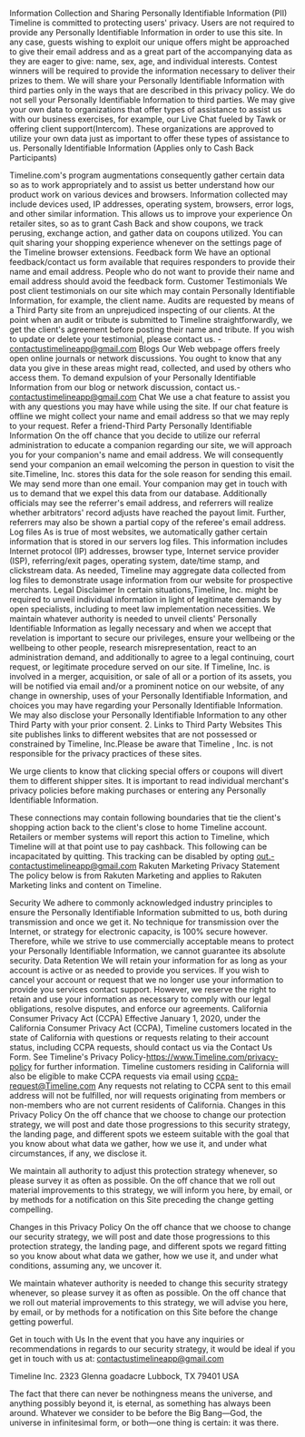 Information Collection and Sharing
Personally Identifiable Information (PII) Timeline is committed to protecting users' privacy. Users are not required to provide any Personally Identifiable Information in order to use this site. In any case, guests wishing to exploit our unique offers might be approached to give their email address and as a great part of the accompanying data as they are eager to give: name, sex, age, and individual interests. Contest winners will be required to provide the information necessary to deliver their prizes to them. We will share your Personally Identifiable Information with third parties only in the ways that are described in this privacy policy. We do not sell your Personally Identifiable Information to third parties. We may give your own data to organizations that offer types of assistance to assist us with our business exercises, for example, our Live Chat fueled by Tawk or offering client support(Intercom). These organizations are approved to utilize your own data just as important to offer these types of assistance to us. Personally Identifiable Information (Applies only to Cash Back Participants)

Timeline.com's program augmentations consequently gather certain data so as to work appropriately and to assist us better understand how our product work on various devices and browsers. Information collected may include devices used, IP addresses, operating system, browsers, error logs, and other similar information. This allows us to improve your experience On retailer sites, so as to grant Cash Back and show coupons, we track perusing, exchange action, and gather data on coupons utilized. You can quit sharing your shopping experience whenever on the settings page of the Timeline browser extensions. Feedback form We have an optional feedback/contact us form available that requires responders to provide their name and email address. People who do not want to provide their name and email address should avoid the feedback form. Customer Testimonials We post client testimonials on our site which may contain Personally Identifiable Information, for example, the client name. Audits are requested by means of a Third Party site from an unprejudiced inspecting of our clients. At the point when an audit or tribute is submitted to Timeline straightforwardly, we get the client's agreement before posting their name and tribute. If you wish to update or delete your testimonial, please contact us. - contactustimelineapp@gmail.com Blogs Our Web webpage offers freely open online journals or network discussions. You ought to know that any data you give in these areas might read, collected, and used by others who access them. To demand expulsion of your Personally Identifiable Information from our blog or network discussion, contact us.- contactustimelineapp@gmail.com Chat We use a chat feature to assist you with any questions you may have while using the site. If our chat feature is offline we might collect your name and email address so that we may reply to your request. Refer a friend-Third Party Personally Identifiable Information On the off chance that you decide to utilize our referral administration to educate a companion regarding our site, we will approach you for your companion's name and email address. We will consequently send your companion an email welcoming the person in question to visit the site.Timeline, Inc. stores this data for the sole reason for sending this email. We may send more than one email. Your companion may get in touch with us to demand that we expel this data from our database. Additionally officials may see the referrer's email address, and referrers will realize whether arbitrators' record adjusts have reached the payout limit. Further, referrers may also be shown a partial copy of the referee's email address. Log files As is true of most websites, we automatically gather certain information that is stored in our servers log files. This information includes Internet protocol (IP) addresses, browser type, Internet service provider (ISP), referring/exit pages, operating system, date/time stamp, and clickstream data. As needed, Timeline may aggregate data collected from log files to demonstrate usage information from our website for prospective merchants. Legal Disclaimer In certain situations,Timeline, Inc. might be required to unveil individual information in light of legitimate demands by open specialists, including to meet law implementation necessities. We maintain whatever authority is needed to unveil clients' Personally Identifiable Information as legally necessary and when we accept that revelation is important to secure our privileges, ensure your wellbeing or the wellbeing to other people, research misrepresentation, react to an administration demand, and additionally to agree to a legal continuing, court request, or legitimate procedure served on our site. If Timeline, Inc. is involved in a merger, acquisition, or sale of all or a portion of its assets, you will be notified via email and/or a prominent notice on our website, of any change in ownership, uses of your Personally Identifiable Information, and choices you may have regarding your Personally Identifiable Information. We may also disclose your Personally Identifiable Information to any other Third Party with your prior consent. 2. Links to Third Party Websites This site publishes links to different websites that are not possessed or constrained by Timeline, Inc.Please be aware that Timeline , Inc. is not responsible for the privacy practices of these sites.

We urge clients to know that clicking special offers or coupons will divert them to different shipper sites. It is important to read individual merchant's privacy policies before making purchases or entering any Personally Identifiable Information.

These connections may contain following boundaries that tie the client's shopping action back to the client's close to home Timeline account. Retailers or member systems will report this action to Timeline, which Timeline will at that point use to pay cashback. This following can be incapacitated by quitting. This tracking can be disabled by opting out.-contactustimelineapp@gmail.com Rakuten Marketing Privacy Statement The policy below is from Rakuten Marketing and applies to Rakuten Marketing links and content on Timeline.

Security We adhere to commonly acknowledged industry principles to ensure the Personally Identifiable Information submitted to us, both during transmission and once we get it. No technique for transmission over the Internet, or strategy for electronic capacity, is 100% secure however. Therefore, while we strive to use commercially acceptable means to protect your Personally Identifiable Information, we cannot guarantee its absolute security.
Data Retention We will retain your information for as long as your account is active or as needed to provide you services. If you wish to cancel your account or request that we no longer use your information to provide you services contact support. However, we reserve the right to retain and use your information as necessary to comply with our legal obligations, resolve disputes, and enforce our agreements.
California Consumer Privacy Act (CCPA) Effective January 1, 2020, under the California Consumer Privacy Act (CCPA), Timeline customers located in the state of California with questions or requests relating to their account status, including CCPA requests, should contact us via the Contact Us Form. See Timeline's Privacy Policy-https://www.Timeline.com/privacy-policy for further information. Timeline customers residing in California will also be eligible to make CCPA requests via email using ccpa-request@Timeline.com Any requests not relating to CCPA sent to this email address will not be fulfilled, nor will requests originating from members or non-members who are not current residents of California.
Changes in this Privacy Policy
On the off chance that we choose to change our protection strategy, we will post and date those progressions to this security strategy, the landing page, and different spots we esteem suitable with the goal that you know about what data we gather, how we use it, and under what circumstances, if any, we disclose it.

We maintain all authority to adjust this protection strategy whenever, so please survey it as often as possible. On the off chance that we roll out material improvements to this strategy, we will inform you here, by email, or by methods for a notification on this Site preceding the change getting compelling.

Changes in this Privacy Policy
On the off chance that we choose to change our security strategy, we will post and date those progressions to this protection strategy, the landing page, and different spots we regard fitting so you know about what data we gather, how we use it, and under what conditions, assuming any, we uncover it.

We maintain whatever authority is needed to change this security strategy whenever, so please survey it as often as possible. On the off chance that we roll out material improvements to this strategy, we will advise you here, by email, or by methods for a notification on this Site before the change getting powerful.

Get in touch with Us
In the event that you have any inquiries or recommendations in regards to our security strategy, it would be ideal if you get in touch with us at: contactustimelineapp@gmail.com

Timeline Inc. 2323 Glenna goadacre Lubbock, TX 79401 USA

The fact that there can never be nothingness means the universe, and anything possibly beyond it, is eternal, as something has always been around. Whatever we consider to be before the Big Bang—God, the universe in infinitesimal form, or both—one thing is certain: it was there.
